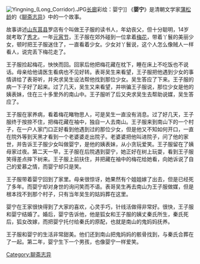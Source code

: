{{Unreferenced|time=2017-04-27T16:24:57+00:00}}

[[File:Yingning_(Long_Corridor).JPG|thumb]][[长廊|长廊]]彩绘：婴宁]]
《'''婴宁'''》是清朝文学家[[蒲松龄|蒲松龄]]的《[[聊斋志异|聊斋志异]]》中的一个故事。

故事讲述[[山东|山东]][[莒县|莒县]]罗店有个叫做王子服的读书人，年幼丧父，但十分聪明，14岁就考取了[[秀才|秀才]]。一年[[元宵节|元宵节]]，王子服在郊外碰到一位拿着[[梅花|梅花]]，带着丫鬟的美丽少女，顿时把王子服迷住了，一直看着少女。少女对丫鬟说，这个人怎么像贼人一样看人，说完丢下梅花走了。

王子服捡起梅花，怏怏而回。回家后他把梅花藏在枕下，睡在床上不吃饭也不说话。母亲给他请医生看病也不见好转。表哥吴生来看望，王子服把他遇到少女的事情讲给了表哥听，并央求吴生设法帮他找到那位少女。吴生答应了下来。王子服的病一下子好了起来。过了几天，吴生又来看望，并哄骗王子服说，那位少女是他的姨表妹，住在三十多里外的南山中。王子服听了后又央求吴生去帮助说媒，吴生答应了。

王子服在家养病，看着梅花睹物思人，可是吴生一直没有消息。过了好几天，王子服终于按捺不住，把梅花藏在袖中，独自一人去南山。王子服来到南山下的一个村子，在一户人家门口正好看到他遇到过的那位少女，但是他又不知如何开口，一直在院外等到天黑才看到一个老婆婆走出院子。老婆婆把他叫进院子，问了他的家世，并告诉王子服少女叫做婴宁，是他的姨表妹，从小贪玩爱笑。王子服留在了姨母家过夜。第二天一早，王子服在后院遇到婴宁，她正好在树上玩耍，看到王子服笑得差点摔下树来。王子服上前扶住，并把藏在袖中的梅花给她看，向她诉说了自己的爱慕之情，而婴宁却只是笑。

王子服带着婴宁回到了家里。母亲很惊讶，她果然有个姐姐嫁了出去，但是已经死了多年。而婴宁却对身世的询问笑而不语。表哥吴生再去南山为王子服做媒，但是根本找不到那个村子，只有当年吴生的姑妈葬在这里。

婴宁在王家很快得到了大家的喜欢，心灵手巧，针线活做得非常好。很快，王子服和婴宁结婚了。婚后，婴宁告诉他，他是狐女和王子服的姨丈秦氏所生，秦氏死后，狐女改嫁，而把婴宁托付给秦氏的原配，也就是南山的鬼妈妈抚养。

王子服和婴宁的生活非常甜美。他们还到南山把鬼妈妈的骸骨找到，与秦氏合葬在了一起。第二年，婴宁生下一个男孩，也像婴宁一样爱笑。
{{聊斋系列}}
{{Wikisource|聊齋志異/第02卷#嬰寧}}
[[Category:聊斋志异|Category:聊斋志异]]
